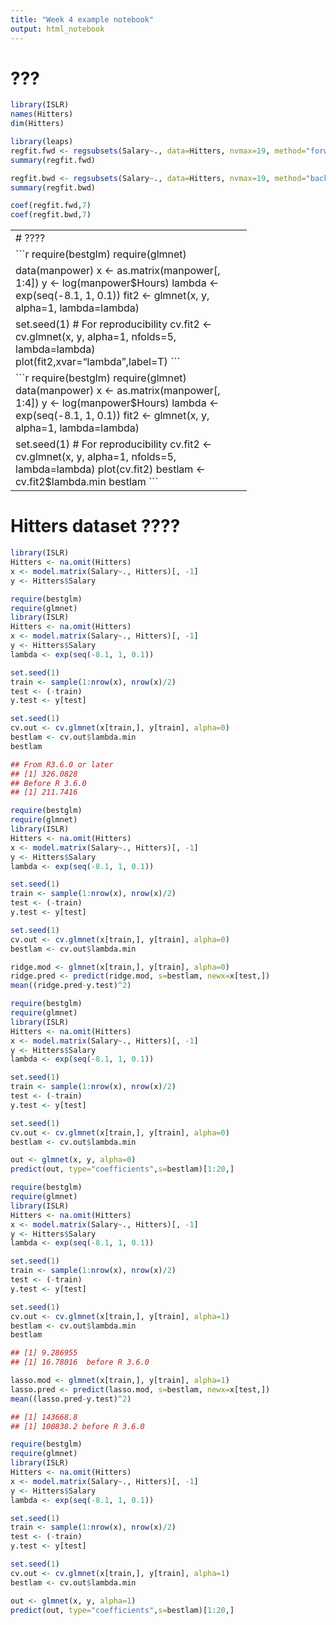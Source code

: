 ```yaml
---
title: "Week 4 example notebook"
output: html_notebook
---
```


# ???

```r
library(ISLR)
names(Hitters)
dim(Hitters)

library(leaps)
regfit.fwd <- regsubsets(Salary~., data=Hitters, nvmax=19, method="forward")
summary(regfit.fwd)

regfit.bwd <- regsubsets(Salary~., data=Hitters, nvmax=19, method="backward")
summary(regfit.bwd)

coef(regfit.fwd,7)
coef(regfit.bwd,7)
```

-----------------------------------------------------
# ????

```r
require(bestglm)
require(glmnet)

data(manpower)
x <- as.matrix(manpower[, 1:4])
y <- log(manpower$Hours)
lambda <- exp(seq(-8.1, 1, 0.1))
fit2 <- glmnet(x, y, alpha=1, lambda=lambda)

set.seed(1) # For reproducibility
cv.fit2 <- cv.glmnet(x, y, alpha=1, nfolds=5, lambda=lambda)
plot(fit2,xvar="lambda",label=T)
```



```r
require(bestglm)
require(glmnet)
data(manpower)
x <- as.matrix(manpower[, 1:4])
y <- log(manpower$Hours)
lambda <- exp(seq(-8.1, 1, 0.1))
fit2 <- glmnet(x, y, alpha=1, lambda=lambda)

set.seed(1) # For reproducibility
cv.fit2 <- cv.glmnet(x, y, alpha=1, nfolds=5, lambda=lambda)
plot(cv.fit2)
bestlam <- cv.fit2$lambda.min
bestlam
```

--------------------------------------
# Hitters dataset ????

```r
library(ISLR)
Hitters <- na.omit(Hitters)
x <- model.matrix(Salary~., Hitters)[, -1]
y <- Hitters$Salary
```



```r
require(bestglm)
require(glmnet)
library(ISLR)
Hitters <- na.omit(Hitters)
x <- model.matrix(Salary~., Hitters)[, -1]
y <- Hitters$Salary
lambda <- exp(seq(-8.1, 1, 0.1))

set.seed(1)
train <- sample(1:nrow(x), nrow(x)/2)
test <- (-train)
y.test <- y[test]

set.seed(1)
cv.out <- cv.glmnet(x[train,], y[train], alpha=0)
bestlam <- cv.out$lambda.min
bestlam

## From R3.6.0 or later
## [1] 326.0828
## Before R 3.6.0
## [1] 211.7416

```



```r
require(bestglm)
require(glmnet)
library(ISLR)
Hitters <- na.omit(Hitters)
x <- model.matrix(Salary~., Hitters)[, -1]
y <- Hitters$Salary
lambda <- exp(seq(-8.1, 1, 0.1))

set.seed(1)
train <- sample(1:nrow(x), nrow(x)/2)
test <- (-train)
y.test <- y[test]

set.seed(1)
cv.out <- cv.glmnet(x[train,], y[train], alpha=0)
bestlam <- cv.out$lambda.min

ridge.mod <- glmnet(x[train,], y[train], alpha=0)
ridge.pred <- predict(ridge.mod, s=bestlam, newx=x[test,])
mean((ridge.pred-y.test)^2)
```



```r
require(bestglm)
require(glmnet)
library(ISLR)
Hitters <- na.omit(Hitters)
x <- model.matrix(Salary~., Hitters)[, -1]
y <- Hitters$Salary
lambda <- exp(seq(-8.1, 1, 0.1))

set.seed(1)
train <- sample(1:nrow(x), nrow(x)/2)
test <- (-train)
y.test <- y[test]

set.seed(1)
cv.out <- cv.glmnet(x[train,], y[train], alpha=0)
bestlam <- cv.out$lambda.min

out <- glmnet(x, y, alpha=0)
predict(out, type="coefficients",s=bestlam)[1:20,]
```



```r
require(bestglm)
require(glmnet)
library(ISLR)
Hitters <- na.omit(Hitters)
x <- model.matrix(Salary~., Hitters)[, -1]
y <- Hitters$Salary
lambda <- exp(seq(-8.1, 1, 0.1))

set.seed(1)
train <- sample(1:nrow(x), nrow(x)/2)
test <- (-train)
y.test <- y[test]

set.seed(1)
cv.out <- cv.glmnet(x[train,], y[train], alpha=1)
bestlam <- cv.out$lambda.min
bestlam

## [1] 9.286955
## [1] 16.78016  before R 3.6.0
```

```r
lasso.mod <- glmnet(x[train,], y[train], alpha=1)
lasso.pred <- predict(lasso.mod, s=bestlam, newx=x[test,])
mean((lasso.pred-y.test)^2)

## [1] 143668.8
## [1] 100838.2 before R 3.6.0
```



```r
require(bestglm)
require(glmnet)
library(ISLR)
Hitters <- na.omit(Hitters)
x <- model.matrix(Salary~., Hitters)[, -1]
y <- Hitters$Salary
lambda <- exp(seq(-8.1, 1, 0.1))

set.seed(1)
train <- sample(1:nrow(x), nrow(x)/2)
test <- (-train)
y.test <- y[test]

set.seed(1)
cv.out <- cv.glmnet(x[train,], y[train], alpha=1)
bestlam <- cv.out$lambda.min

out <- glmnet(x, y, alpha=1)
predict(out, type="coefficients",s=bestlam)[1:20,]
```

